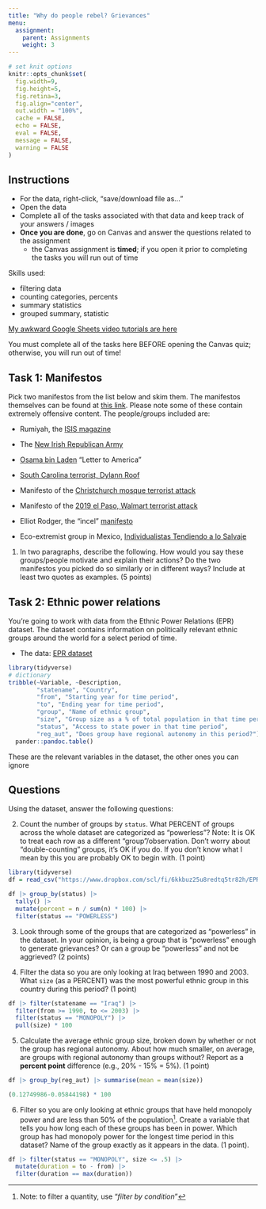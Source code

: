```yaml
---
title: "Why do people rebel? Grievances"
menu:
  assignment:
    parent: Assignments
    weight: 3
---
```




```r
# set knit options
knitr::opts_chunk$set(
  fig.width=9, 
  fig.height=5, 
  fig.retina=3,
  fig.align="center",
  out.width = "100%",
  cache = FALSE,
  echo = FALSE,
  eval = FALSE,
  message = FALSE, 
  warning = FALSE
)

```


## Instructions



- For the data, right-click, "save/download file as..."
- Open the data
- Complete all of the tasks associated with that data and keep track of your answers / images
- **Once you are done**, go on Canvas and answer the questions related to the assignment
    - the Canvas assignment is **timed**; if you open it prior to completing the tasks you will run out of time





Skills used: 

- filtering data
- counting categories, percents
- summary statistics
- grouped summary, statistic

[My awkward Google Sheets video tutorials are here](https://www.dropbox.com/sh/rsj9qm67se619pm/AAD1wPt84O8yaIfSPcwN9edua?dl=0)



::: {.callout-warning}
You must complete all of the tasks here BEFORE opening the Canvas quiz; otherwise, you will run out of time!
:::



## Task 1: Manifestos


Pick two manifestos from the list below and skim them. The manifestos themselves can be found at [this link](https://www.dropbox.com/sh/648s8i2itdjfriy/AACZrJxTdwPXFMDTkya6Gb_La?dl=0). Please note some of these contain extremely offensive content. The people/groups included are:

- Rumiyah, the [ISIS magazine](https://www.jstor.org/stable/resrep37748#metadata_info_tab_contents)

- The [New Irish Republican Army](https://en.wikipedia.org/wiki/New_Irish_Republican_Army)

- [Osama bin Laden](https://en.wikipedia.org/wiki/Osama_bin_Laden) "Letter to America"

- [South Carolina terrorist, Dylann Roof](https://en.wikipedia.org/wiki/Dylann_Roof)

- Manifesto of the [Christchurch mosque terrorist attack](https://en.wikipedia.org/wiki/Christchurch_mosque_shootings)

- Manifesto of the [2019 el Paso, Walmart terrorist attack](https://en.wikipedia.org/wiki/2019_El_Paso_shooting)

- Elliot Rodger, the "incel" [manifesto](https://en.wikipedia.org/wiki/2014_Isla_Vista_killings)

- Eco-extremist group in Mexico, [Individualistas Tendiendo a lo Salvaje](https://en.wikipedia.org/wiki/Individualists_Tending_to_the_Wild)



1. In two paragraphs, describe the following. How would you say these groups/people motivate and explain their actions? Do the two manifestos you picked do so similarly or in different ways? Include at least two quotes as examples. (5 points)



## Task 2: Ethnic power relations



You're going to work with data from the Ethnic Power Relations (EPR) dataset. The dataset contains information on politically relevant ethnic groups around the world for a select period of time. 


- The data: <i class="fas fa-download"></i> [EPR dataset](https://www.dropbox.com/scl/fi/6kkbuz25u8redtq5tr82h/EPR-2021.csv?rlkey=le25pido52duo8wcp3n74yiwz&dl=1)


```r
library(tidyverse)
# dictionary
tribble(~Variable, ~Description, 
        "statename", "Country",
        "from", "Starting year for time period",
        "to", "Ending year for time period",
        "group", "Name of ethnic group",
        "size", "Group size as a % of total population in that time period",
        "status", "Access to state power in that time period",
        "reg_aut", "Does group have regional autonomy in this period?") %>% 
  pander::pandoc.table()

```


::: {.callout-note}
These are the relevant variables in the dataset, the other ones you can ignore
:::



## Questions


Using the dataset, answer the following questions:


2. Count the number of groups by `status`. What PERCENT of groups across the whole dataset are categorized as "powerless"? Note: It is OK to treat each row as a different "group"/observation. Don't worry about "double-counting" groups, it's OK if you do. If you don't know what I mean by this you are probably OK to begin with. (1 point)


```r
library(tidyverse)
df = read_csv("https://www.dropbox.com/scl/fi/6kkbuz25u8redtq5tr82h/EPR-2021.csv?rlkey=le25pido52duo8wcp3n74yiwz&dl=1")

df |> group_by(status) |> 
  tally() |> 
  mutate(percent = n / sum(n) * 100) |> 
  filter(status == "POWERLESS")
```


3. Look through some of the groups that are categorized as "powerless" in the dataset. In your opinion, is being a group that is "powerless" enough to generate grievances? Or can a group be "powerless" and not be aggrieved? (2 points)



4. Filter the data so you are only looking at Iraq between 1990 and 2003. What `size` (as a PERCENT) was the most powerful ethnic group in this country during this period? (1 point)


```r
df |> filter(statename == "Iraq") |> 
  filter(from >= 1990, to <= 2003) |> 
  filter(status == "MONOPOLY") |> 
  pull(size) * 100
```


5. Calculate the average ethnic group size, broken down by whether or not the group has regional autonomy. About how much smaller, on average, are groups with regional autonomy than groups without? Report as a **percent point** difference (e.g., 20% - 15% = 5%). (1 point)


```r
df |> group_by(reg_aut) |> summarise(mean = mean(size))

(0.12749986-0.05844198) * 100
```


6. Filter so you are only looking at ethnic groups that have held monopoly power and are less than 50% of the population^[Note: to filter a quantity, use "*filter by condition*"]. Create a variable that tells you how long each of these groups has been in power. Which group has had monopoly power for the longest time period in this dataset? Name of the group exactly as it appears in the data. (1 point). 

```r
df |> filter(status == "MONOPOLY", size <= .5) |>
  mutate(duration = to - from) |> 
  filter(duration == max(duration))
```


